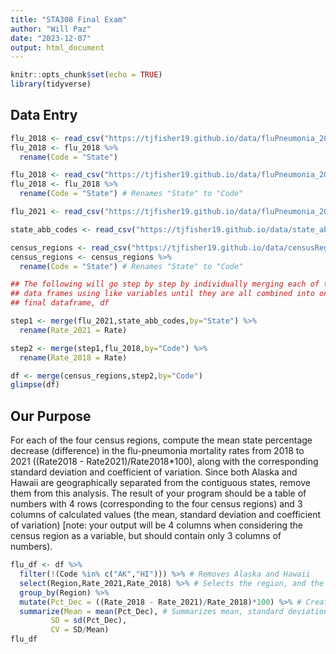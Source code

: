 ```yaml
---
title: "STA308 Final Exam"
author: "Will Paz"
date: "2023-12-07"
output: html_document
---
```


```r
knitr::opts_chunk$set(echo = TRUE)
library(tidyverse)
```

## Data Entry

```r
flu_2018 <- read_csv("https://tjfisher19.github.io/data/fluPneumonia_2018.csv")
flu_2018 <- flu_2018 %>%
  rename(Code = "State")
```


```r
flu_2018 <- read_csv("https://tjfisher19.github.io/data/fluPneumonia_2018.csv")
flu_2018 <- flu_2018 %>%
  rename(Code = "State") # Renames "State" to "Code"

flu_2021 <- read_csv("https://tjfisher19.github.io/data/fluPneumonia_2021.csv")

state_abb_codes <- read_csv("https://tjfisher19.github.io/data/state_abb_codes.csv")

census_regions <- read_csv("https://tjfisher19.github.io/data/censusRegions.csv")
census_regions <- census_regions %>%
  rename(Code = "State") # Renames "State" to "Code"

## The following will go step by step by individually merging each of the four 
## data frames using like variables until they are all combined into one 
## final dataframe, df

step1 <- merge(flu_2021,state_abb_codes,by="State") %>% 
  rename(Rate_2021 = Rate)

step2 <- merge(step1,flu_2018,by="Code") %>%
  rename(Rate_2018 = Rate)

df <- merge(census_regions,step2,by="Code")
glimpse(df)
```

## Our Purpose

For each of the four census regions, compute the mean state percentage decrease (difference) in the flu-pneumonia mortality rates from 2018 to 2021 ((Rate2018 - Rate2021)/Rate2018*100), along with the corresponding standard deviation and coefficient of variation. Since both Alaska and Hawaii are geographically separated from the contiguous states, remove them from this analysis. The result of your program should be a table of numbers with 4 rows (corresponding to the four census regions) and 3 columns of calculated values (the mean, standard deviation and coefficient of variation) [note: your output will be 4 columns when considering the census region as a variable, but should contain only 3 columns of numbers).

```r
flu_df <- df %>%
  filter(!(Code %in% c("AK","HI"))) %>% # Removes Alaska and Hawaii
  select(Region,Rate_2021,Rate_2018) %>% # Selects the region, and the rates of both 2018 and 2021
  group_by(Region) %>% 
  mutate(Pct_Dec = ((Rate_2018 - Rate_2021)/Rate_2018)*100) %>% # Creates a new variable percent decrease (Pct_Dec)
  summarize(Mean = mean(Pct_Dec), # Summarizes mean, standard deviation, and coefficient of variance
         SD = sd(Pct_Dec),
         CV = SD/Mean)
flu_df
```




